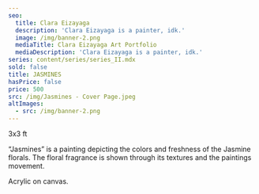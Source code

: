 ```yaml
---
seo:
  title: Clara Eizayaga
  description: 'Clara Eizayaga is a painter, idk.'
  image: /img/banner-2.png
  mediaTitle: Clara Eizayaga Art Portfolio
  mediaDescription: 'Clara Eizayaga is a painter, idk.'
series: content/series/series_II.mdx
sold: false
title: JASMINES
hasPrice: false
price: 500
src: /img/Jasmines - Cover Page.jpeg
altImages:
  - src: /img/banner-2.png
---
```


3x3 ft&#x20;

“Jasmines” is a painting depicting the colors and freshness of the Jasmine florals. The floral fragrance is shown through its textures and the paintings movement.&#x20;

Acrylic on canvas.


